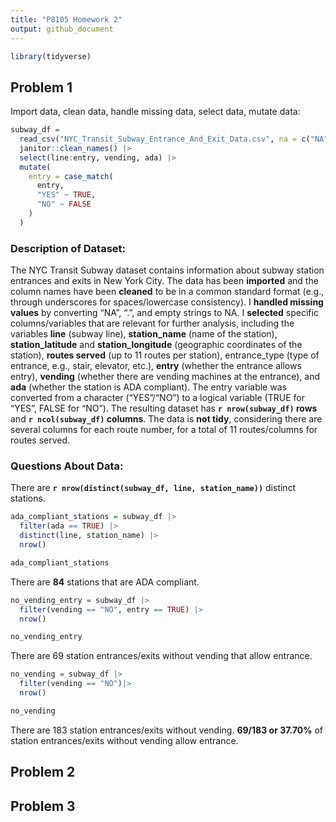 ```yaml
---
title: "P8105 Homework 2"
output: github_document
---
```


```r
library(tidyverse)
```

## Problem 1 

Import data, clean data, handle missing data, select data, mutate data:   
```r
subway_df = 
  read_csv("NYC_Transit_Subway_Entrance_And_Exit_Data.csv", na = c("NA",".","")) |>
  janitor::clean_names() |>
  select(line:entry, vending, ada) |>
  mutate(
    entry = case_match(
      entry,
      "YES" ~ TRUE,
      "NO" ~ FALSE
    )
  )
```

### Description of Dataset: 
The NYC Transit Subway dataset contains information about subway station entrances and exits in New York City. The data has been **imported** and the column names have been **cleaned** to be in a common standard format (e.g., through underscores for spaces/lowercase consistency). I **handled missing values** by converting "NA", ".", and empty strings to NA. I **selected** specific columns/variables that are relevant for further analysis, including the variables **line** (subway line), **station_name** (name of the station), **station_latitude** and **station_longitude** (geographic coordinates of the station), **routes served** (up to 11 routes per station), entrance_type (type of entrance, e.g., stair, elevator, etc.), **entry** (whether the entrance allows entry), **vending** (whether there are vending machines at the entrance), and **ada** (whether the station is ADA compliant). The entry variable was converted from a character ("YES"/"NO") to a logical variable (TRUE for "YES", FALSE for "NO"). The resulting dataset has **`r nrow(subway_df)` rows** and **`r ncol(subway_df)` columns**. The data is **not tidy**, considering there are several columns for each route number, for a total of 11 routes/columns for routes served.

### Questions About Data:
There are **`r nrow(distinct(subway_df, line, station_name))`** distinct stations. 

```r
ada_compliant_stations = subway_df |>
  filter(ada == TRUE) |> 
  distinct(line, station_name) |> 
  nrow()

ada_compliant_stations
```
There are **84** stations that are ADA compliant. 

```r
no_vending_entry = subway_df |>
  filter(vending == "NO", entry == TRUE) |>
  nrow()

no_vending_entry
```
There are 69 station entrances/exits without vending that allow entrance.  

```r
no_vending = subway_df |>
  filter(vending == "NO")|>
  nrow()

no_vending
```
There are 183 station entrances/exits without vending. **69/183 or 37.70%** of station entrances/exits without vending allow entrance. 

## Problem 2


## Problem 3


